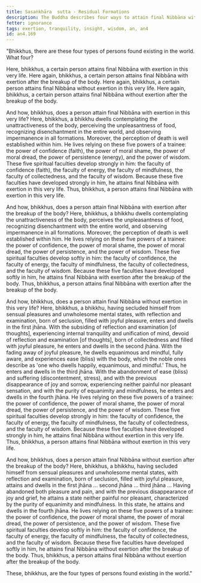 ```yaml
---
title: Sasaṅkhāra  sutta - Residual Formations
description: The Buddha describes four ways to attain final Nibbāna with or without exertion.
fetter: ignorance
tags: exertion, tranquility, insight, wisdom, an, an4
id: an4.169
---
```


"Bhikkhus, there are these four types of persons found existing in the world. What four?

Here, bhikkhus, a certain person attains final Nibbāna with exertion in this very life.
Here again, bhikkhus, a certain person attains final Nibbāna with exertion after the breakup of the body.
Here again, bhikkhus, a certain person attains final Nibbāna without exertion in this very life.
Here again, bhikkhus, a certain person attains final Nibbāna without exertion after the breakup of the body.

And how, bhikkhus, does a person attain final Nibbāna with exertion in this very life? Here, bhikkhus, a bhikkhu dwells contemplating the unattractiveness of the body, perceiving the unpleasantness of food, recognizing disenchantment in the entire world, and observing impermanence in all formations. Moreover, the perception of death is well established within him. He lives relying on these five powers of a trainee: the power of confidence (faith), the power of moral shame, the power of moral dread, the power of persistence (energy), and the power of wisdom. These five spiritual faculties develop strongly in him: the faculty of confidence (faith), the faculty of energy, the faculty of mindfulness, the faculty of collectedness, and the faculty of wisdom. Because these five faculties have developed strongly in him, he attains final Nibbāna with exertion in this very life. Thus, bhikkhus, a person attains final Nibbāna with exertion in this very life.

And how, bhikkhus, does a person attain final Nibbāna with exertion after the breakup of the body? Here, bhikkhus, a bhikkhu dwells contemplating the unattractiveness of the body, perceives the unpleasantness of food, recognizing disenchantment with the entire world, and observing impermanence in all formations. Moreover, the perception of death is well established within him. He lives relying on these five powers of a trainee: the power of confidence, the power of moral shame, the power of moral dread, the power of persistence, and the power of wisdom. These five spiritual faculties develop softly in him: the faculty of confidence, the faculty of energy, the faculty of mindfulness, the faculty of collectedness, and the faculty of wisdom. Because these five faculties have developed softly in him, he attains final Nibbāna with exertion after the breakup of the body. Thus, bhikkhus, a person attains final Nibbāna with exertion after the breakup of the body.

And how, bhikkhus, does a person attain final Nibbāna without exertion in this very life? Here, bhikkhus, a bhikkhu, having secluded himself from sensual pleasures and unwholesome mental states, with reflection and examination, born of seclusion, filled with joyful pleasure, enters and dwells in the first jhāna. With the subsiding of reflection and examination [of thoughts], experiencing internal tranquility and unification of mind, devoid of reflection and examination [of thoughts], born of collectedness and filled with joyful pleasure, he enters and dwells in the second jhāna. With the fading away of joyful pleasure, he dwells equanimous and mindful, fully aware, and experiences ease (bliss) with the body, which the noble ones describe as 'one who dwells happily, equanimous, and mindful.' Thus, he enters and dwells in the third jhāna. With the abandonment of ease (bliss) and suffering (discontentment, stress), and with the previous disappearance of joy and sorrow, experiencing neither painful nor pleasant sensation, and with the purity of equanimity and mindfulness, he enters and dwells in the fourth jhāna. He lives relying on these five powers of a trainee: the power of confidence, the power of moral shame, the power of moral dread, the power of persistence, and the power of wisdom. These five spiritual faculties develop strongly in him: the faculty of confidence, the faculty of energy, the faculty of mindfulness, the faculty of collectedness, and the faculty of wisdom. Because these five faculties have developed strongly in him, he attains final Nibbāna without exertion in this very life. Thus, bhikkhus, a person attains final Nibbāna without exertion in this very life.

And how, bhikkhus, does a person attain final Nibbāna without exertion after the breakup of the body? Here, bhikkhus, a bhikkhu, having secluded himself from sensual pleasures and unwholesome mental states, with reflection and examination, born of seclusion, filled with joyful pleasure, attains and dwells in the first jhāna … second jhāna … third jhāna … Having abandoned both pleasure and pain, and with the previous disappearance of joy and grief, he attains a state neither painful nor pleasant, characterized by the purity of equanimity and mindfulness. In this state, he attains and dwells in the fourth jhāna. He lives relying on these five powers of a trainee: the power of confidence, the power of moral shame, the power of moral dread, the power of persistence, and the power of wisdom. These five spiritual faculties develop softly in him: the faculty of confidence, the faculty of energy, the faculty of mindfulness, the faculty of collectedness, and the faculty of wisdom. Because these five faculties have developed softly in him, he attains final Nibbāna without exertion after the breakup of the body. Thus, bhikkhus, a person attains final Nibbāna without exertion after the breakup of the body.

These, bhikkhus, are the four types of persons found existing in the world."